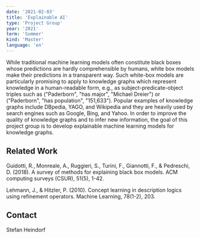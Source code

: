 ```yaml
---
date: '2021-02-03'
title: 'Explainable AI'
type: 'Project Group'
year: '2021'
term: 'Summer'
kind: 'Master'
language: 'en'
---
```


While traditional machine learning models often constitute black boxes whose predictions are hardly comprehensible by humans, white box models make their predictions in a transparent way. Such white-box models are particularly promising to apply to knowledge graphs which represent knowledge in a human-readable form, e.g., as subject-predicate-object triples such as ("Paderborn", "has major", "Michael Dreier") or ("Paderborn", "has population", "151,633"). Popular examples of knowledge graphs include DBpedia, YAGO, and Wikipedia and they are heavily used by search engines such as Google, Bing, and Yahoo. In order to improve the quality of knowledge graphs and to infer new information, the goal of this project group is to develop explainable machine learning models for knowledge graphs.


## Related Work

Guidotti, R., Monreale, A., Ruggieri, S., Turini, F., Giannotti, F., & Pedreschi, D. (2018). A survey of methods for explaining black box models. ACM computing surveys (CSUR), 51(5), 1-42.

Lehmann, J., & Hitzler, P. (2010). Concept learning in description logics using refinement operators. Machine Learning, 78(1-2), 203.

## Contact

<Link to="/StefanHeindorf">Stefan Heindorf</Link>
